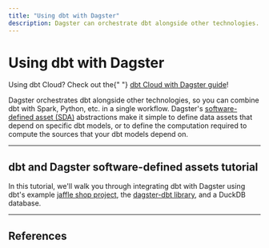 ```yaml
---
title: "Using dbt with Dagster"
description: Dagster can orchestrate dbt alongside other technologies.
---
```


# Using dbt with Dagster

<Note>
  Using dbt Cloud? Check out the{" "}
  <a href="/integrations/dbt-cloud">dbt Cloud with Dagster guide</a>!
</Note>

Dagster orchestrates dbt alongside other technologies, so you can combine dbt with Spark, Python, etc. in a single workflow. Dagster's [software-defined asset (SDA)](/concepts/assets/software-defined-assets) abstractions make it simple to define data assets that depend on specific dbt models, or to define the computation required to compute the sources that your dbt models depend on.

---

## dbt and Dagster software-defined assets tutorial

In this tutorial, we'll walk you through integrating dbt with Dagster using dbt's example [jaffle shop project](https://github.com/dbt-labs/jaffle_shop), the [dagster-dbt library](/\_apidocs/libraries/dagster-dbt), and a DuckDB database.

<ArticleList>
  <ArticleListItem
    title="Overview and prerequisites"
    href="/integrations/dbt/using-dbt-with-dagster"
  ></ArticleListItem>
  <ArticleListItem
    title="Part one: Set up a dbt project"
    href="/integrations/dbt/using-dbt-with-dagster/part-one"
  ></ArticleListItem>
  <ArticleListItem
    title="Part two: Create Dagster assets upstream of the dbt models"
    href="/integrations/dbt/using-dbt-with-dagster/part-two"
  ></ArticleListItem>
  <ArticleListItem
    title="Part three: Materialize the assets using Dagit"
    href="/integrations/dbt/using-dbt-with-dagster/part-three"
  ></ArticleListItem>
  <ArticleListItem
    title="Part four: Create a downstream asset"
    href="/integrations/dbt/using-dbt-with-dagster/part-four"
  ></ArticleListItem>
</ArticleList>

---

## References

<ArticleList>
  <ArticleListItem
    title="dagster-dbt integration reference"
    href="/integrations/dbt/reference"
  ></ArticleListItem>
  <ArticleListItem
    title="dagster-dbt API reference"
    href="/\_apidocs/libraries/dagster-dbt"
  ></ArticleListItem>
</ArticleList>
